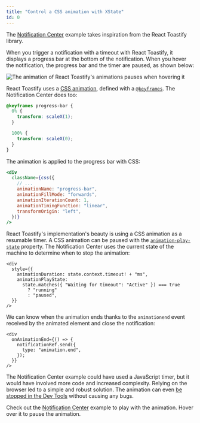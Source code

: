 ```yaml
---
title: "Control a CSS animation with XState"
id: 0
---
```


The [Notification Center](/notification-center/) example takes inspiration from the React Toastify library.

When you trigger a notification with a timeout with React Toastify, it displays a progress bar at the bottom of the notification.
When you hover the notification, the progress bar and the timer are paused, as shown below:

![The animation of React Toastify's animations pauses when hovering it](../../assets/notification-center/react-toastify-animation.gif)

React Toastify uses a [CSS animation](https://developer.mozilla.org/en-US/docs/Web/CSS/CSS_animations),
defined with a [`@keyframes`](https://developer.mozilla.org/en-US/docs/Web/CSS/@keyframes).
The Notification Center does too:

```css
@keyframes progress-bar {
  0% {
    transform: scaleX(1);
  }

  100% {
    transform: scaleX(0);
  }
}
```

The animation is applied to the progress bar with CSS:

```jsx
<div
  className={css({
    // ...
    animationName: "progress-bar",
    animationFillMode: "forwards",
    animationIterationCount: 1,
    animationTimingFunction: "linear",
    transformOrigin: "left",
  })}
/>
```

React Toastify's implementation's beauty is using a CSS animation as a resumable timer.
A CSS animation can be paused with the [`animation-play-state`](https://developer.mozilla.org/en-US/docs/Web/CSS/animation-play-state) property.
The Notification Center uses the current state of the machine to determine when to stop the animation:

```tsx
<div
  style={{
    animationDuration: state.context.timeout! + "ms",
    animationPlayState:
      state.matches({ "Waiting for timeout": "Active" }) === true
        ? "running"
        : "paused",
  }}
/>
```

We can know when the animation ends thanks to the `animationend` event received by the animated element and close the notification:

```tsx
<div
  onAnimationEnd={() => {
    notificationRef.send({
      type: "animation.end",
    });
  }}
/>
```

The Notification Center example could have used a JavaScript timer, but it would have involved more code and increased complexity.
Relying on the browser led to a simple and robust solution. The animation can even [be stopped in the Dev Tools](https://firefox-source-docs.mozilla.org/devtools-user/page_inspector/how_to/work_with_animations/index.html#animation-playback)
without causing any bugs.

Check out the [Notification Center](/notification-center/) example to play with the animation. Hover over it to pause the animation.
